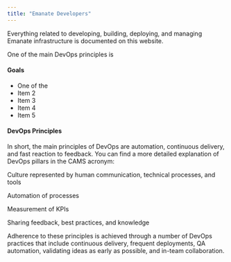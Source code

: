 ```yaml
---
title: "Emanate Developers"
---
```


Everything related to developing, building, deploying, and managing Emanate infrastructure is documented on this website.

One of the main DevOps principles is

#### Goals
- One of the
- Item 2
- Item 3
- Item 4
- Item 5

#### DevOps Principles
In short, the main principles of DevOps are automation, continuous delivery, and fast reaction to feedback. You can find a more detailed explanation of DevOps pillars in the CAMS acronym:

Culture represented by human communication, technical processes, and tools

Automation of processes

Measurement of KPIs

Sharing feedback, best practices, and knowledge

Adherence to these principles is achieved through a number of DevOps practices that include continuous delivery, frequent deployments, QA automation, validating ideas as early as possible, and in-team collaboration.

